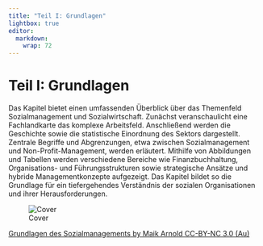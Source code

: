 ```yaml
---
title: "Teil I: Grundlagen"
lightbox: true
editor: 
  markdown: 
    wrap: 72
---
```


# Teil I: Grundlagen

Das Kapitel bietet einen umfassenden Überblick über das Themenfeld Sozialmanagement und Sozialwirtschaft. Zunächst veranschaulicht eine Fachlandkarte das komplexe Arbeitsfeld. Anschließend werden die Geschichte sowie die statistische Einordnung des Sektors dargestellt. Zentrale Begriffe und Abgrenzungen, etwa zwischen Sozialmanagement und Non-Profit-Management, werden erläutert. Mithilfe von Abbildungen und Tabellen werden verschiedene Bereiche wie Finanzbuchhaltung, Organisations- und Führungsstrukturen sowie strategische Ansätze und hybride Managementkonzepte aufgezeigt. Das Kapitel bildet so die Grundlage für ein tiefergehendes Verständnis der sozialen Organisationen und ihrer Herausforderungen.

:::: aside
![Cover](../images/sozialmanagement_cover.jpg)

::: figure-caption
[Grundlagen des Sozialmanagements by Maik Arnold CC-BY-NC 3.0 (Au)]()
:::
::::
